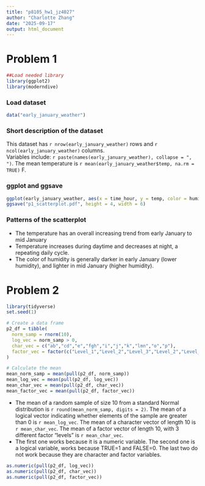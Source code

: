 ```yaml
---
title: "p8105_hw1_jz4027"
author: "Charlotte Zhang"
date: "2025-09-17"
output: html_document
---
```


# Problem 1
```r
##Load needed library
library(ggplot2)
library(moderndive)
```
### Load dataset
```r
data("early_january_weather")
```
### Short description of the dataset
This dataset has `r nrow(early_january_weather)` rows and `r ncol(early_january_weather)` columns.  
Variables include: `r paste(names(early_january_weather), collapse = ", ")`. 
The mean temperature is `r mean(early_january_weather$temp, na.rm = TRUE)` F.

### ggplot and ggsave
```r
ggplot(early_january_weather, aes(x = time_hour, y = temp, color = humid)) + geom_point() + labs(x = "Time_hour", y = "Temprature")
ggsave("p1_scatterplot.pdf", height = 4, width = 6)
```
### Patterns of the scatterplot
* The temperature has an overall increasing trend from early January to mid January
* Temperature increases during daytime and decreases at night, a repeating daily cycle. 
* The color of humidity is generally darker in early January (lower humidity), and lighter in mid January (higher humidity).


# Problem 2
```r
library(tidyverse)
set.seed(1)

# Create a data frame
p2_df = tibble(
  norm_samp = rnorm(10),
  log_vec = norm_samp > 0,
  char_vec = c("ab","cd","e","fgh","i","j","k","lmn","o","p"),
  factor_vec = factor(c("Level_1","Level_2","Level_3","Level_2","Level_2","Level_3","Level_1","Level_1","Level_2","Level_3"))
)

# Calculate the mean
mean_norm_samp = mean(pull(p2_df, norm_samp))
mean_log_vec = mean(pull(p2_df, log_vec))
mean_char_vec = mean(pull(p2_df, char_vec))
mean_factor_vec = mean(pull(p2_df, factor_vec))
``` 
* The mean of a random sample of size 10 from a standard Normal distribution is `r round(mean_norm_samp, digits = 2)`. The mean of a logical vector indicating whether elements of the sample are greater than 0 is `r mean_log_vec`. The mean of a character vector of length 10 is `r mean_char_vec`. The mean of a factor vector of length 10, with 3 different factor “levels” is `r mean_char_vec`.
* The first one works because it is a numeric variable. The second one is a logical variable, works because TRUE=1 and FALSE=0. The last two do not work because they are character and factor variables. 

```r
as.numeric(pull(p2_df, log_vec))
as.numeric(pull(p2_df, char_vec))
as.numeric(pull(p2_df, factor_vec))
```
